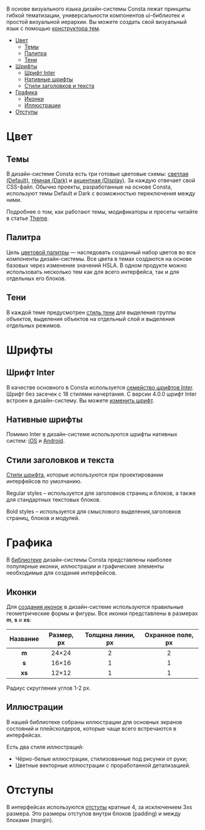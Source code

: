 
В основе визуального языка дизайн-системы Consta лежат принципы гибкой тематизации, универсальности компонентов ui-библиотек и простой визуальной иерархии. Вы можете создать свой визуальный язык с помощью [конструктора тем](##LIBS.LIB.STAND/lib:portal/stand:themeConstructor).

<MdxMenu>

- [Цвет](#цвет)
  - [Темы](#темы)
  - [Палитра](#палитра)
  - [Тени](#тени)
- [Шрифты](#шрифты)
  - [Шрифт Inter](#шрифт-inter)
  - [Нативные шрифты](#нативные-шрифты)
  - [Стили заголовков и текста](#стили-заголовков-и-текста)
- [Графика](#графика)
  - [Иконки](#иконки)
  - [Иллюстрации](#иллюстрации)
- [Отступы](#отступы)

</MdxMenu>

# Цвет

## Темы

В дизайн-системе Consta есть три готовые цветовые схемы: [светлая (Default)](https://www.figma.com/file/vNZFtFH6w0IjD2Twi5OXXE?embed_host=uikit.consta.design&kind=&node-id=1721%3A6&viewer=1), [тёмная (Dark)](https://www.figma.com/file/NgRz8tesBgdad2Lv6kbWEe/Consta-Dark-Colors?type=design&node-id=763-157&mode=design&t=tiyR4OTeCy2M7DxS-0) и [акцентная (Display)](https://www.figma.com/file/CjGnwm0kwWkW9wSgwPirJA/Consta-Display-Colors?type=design&node-id=1457-157&mode=design&t=tiyR4OTeCy2M7DxS-0). За каждую отвечает свой CSS-файл. Обычно проекты, разработанные на основе Consta, используют темы Default и Dark с возможностью переключения между ними.

Подробнее о том, как работают темы, модификаторы и пресеты читайте в статье [Theme](##LIBS.LIB.STAND/lib:uikit/stand:components-theme-stable).

## Палитра

Цель [цветовой палитры](##LIBS.LIB.STAND/lib:portal/stand:colorPalette) — наследовать созданный набор цветов во все компоненты дизайн-системы. Все цвета в темах создаются на основе базовых через изменение значений HSLA. В одном продукте можно использовать несколько тем как для всего интерфейса, так и для отдельных его блоков.

## Тени

В каждой теме предусмотрен [стиль тени](https://www.figma.com/file/vNZFtFH6w0IjD2Twi5OXXE/Consta-Default-Colors?type=design&node-id=2667-22&mode=design&t=bKh5zYTT8nFjrUVG-0) для выделения группы объектов, выделения объектов на отдельный слой и выделения отдельных режимов.

# Шрифты

## Шрифт Inter

В качестве основного в Consta используется [семейство шрифтов Inter](https://rsms.me/inter/). Шрифт без засечек с 18 стилями начертания. C версии 4.0.0 шрифт Inter встроен в дизайн-систему. Вы можете [изменить шрифт](##LIBS.LIB.STAND/lib:portal/stand:guidelines-fontinter).

## Нативные шрифты

Помимо Inter в дизайн-системе используются шрифты нативных систем: [iOS](https://www.figma.com/community/file/1159878818572493484/Consta-iOS-Typography) и [Android](https://www.figma.com/community/file/1159878488174966443/Consta-Android-Typography).

## Стили заголовков и текста

[Стили шрифта](https://www.figma.com/community/file/1122106488653770247/Consta-Font-Styles), которые используются при проектировании интерфейсов по умолчанию.

Regular styles – используется для заголовков страниц и блоков, а также для стандартных текстовых блоков.

Bold styles – используется для смыслового выделения,заголовков страниц, блоков и модулей.

# Графика

В [библиотеке](https://www.figma.com/community/file/855772200870304447) дизайн-системы Consta представлены наиболее популярные иконки, иллюстрации и графические элементы необходимые для создания интерфейсов.

## Иконки

Для [создания иконок](##LIBS.LIB.STAND/lib:portal/stand:contributers-addicons) в дизайн-системе используются правильные геометрические формы и фигуры. Все иконки представлены в размерах **m**, **s** и **xs**:

| Название | Размер, px | Толщина линии, px | Охранное поле, px |
| :------: | :--------: | :---------------: | :---------------: |
|  **m**   |   24×24    |         2         |         2         |
|  **s**   |   16×16    |         1         |         1         |
|  **xs**  |   12×12    |         1         |         1         |

Радиус скругления углов 1-2 px.

## Иллюстрации

В нашей библиотеке собраны иллюстрации для основных экранов состояний и плейсхолдеров, которые чаще всего встречаются в интерфейсах.

Есть два стиля иллюстраций:

- Чёрно-белые иллюстрации, стилизованные под рисунки от руки;
- Цветные векторные иллюстрации с проработанной детализацией.

# Отступы

В интерфейсах используются [отступы](https://www.figma.com/community/file/855575974468435644/Consta-Default-Spaces) кратные 4, за исключением 3xs размера. Это размеры отступов внутри блоков (padding) и между блоками (margin).
